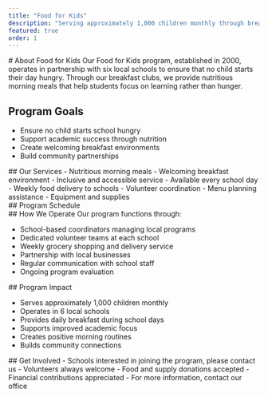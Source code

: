 ```yaml
---
title: "Food for Kids"
description: "Serving approximately 1,000 children monthly through breakfast clubs in local schools."
featured: true
order: 1
---
```



<Section type="overview">
# About Food for Kids
Our Food for Kids program, established in 2000, operates in partnership with six local schools to ensure that no child starts their day hungry. Through our breakfast clubs, we provide nutritious morning meals that help students focus on learning rather than hunger.

## Program Goals
- Ensure no child starts school hungry
- Support academic success through nutrition
- Create welcoming breakfast environments
- Build community partnerships
</Section>

<Section type="services">
## Our Services

<ServiceCard title="School Breakfast Program">
- Nutritious morning meals
- Welcoming breakfast environment
- Inclusive and accessible service
- Available every school day
</ServiceCard>

<ServiceCard title="Program Support">
- Weekly food delivery to schools
- Volunteer coordination
- Menu planning assistance
- Equipment and supplies
</ServiceCard>
</Section>

<Section type="schedule">
  ## Program Schedule
  <Schedule
    mainTitle="Breakfast Service"
    sections={[
      {
        title: "School Year Schedule",
        items: [
          {
            days: "Monday-Friday",
            hours: "Before School Hours",
            note: "During regular school days",
          },
        ],
      },
      {
        title: "Participating Schools",
        items: [
          { days: "Daily Service", location: "The Comp" },
          { days: "Daily Service", location: "Chester Ronning" },
          { days: "Daily Service", location: "Charlie Killiam" },
          { days: "Daily Service", location: "Jack Stuart" },
          { days: "Daily Service", location: "Sifton" },
          { days: "Daily Service", location: "Sparling" },
        ],
      },
    ]}
  />
</Section>

<Section type="process">
## How We Operate
Our program functions through:

- School-based coordinators managing local programs
- Dedicated volunteer teams at each school
- Weekly grocery shopping and delivery service
- Partnership with local businesses
- Regular communication with school staff
- Ongoing program evaluation
</Section>

<Section type="impact">
## Program Impact

- Serves approximately 1,000 children monthly
- Operates in 6 local schools
- Provides daily breakfast during school days
- Supports improved academic focus
- Creates positive morning routines
- Builds community connections
</Section>

<Section type="contact">
## Get Involved
- Schools interested in joining the program, please contact us
- Volunteers always welcome
- Food and supply donations accepted
- Financial contributions appreciated
- For more information, contact our office
</Section>
